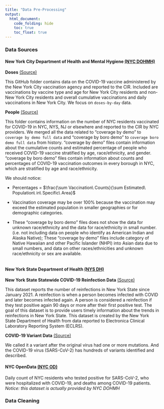 ```yaml
---
title: "Data Pre-Processing"
output: 
  html_document:
    code_folding: hide
    toc: true
    toc_float: true
---
```


### Data Sources

#### New York City Department of Health and Mental Hygiene [(NYC DOHMH)](https://www.nyc.gov/site/doh/data/data-home.page)

**Doses** [(Source)](https://github.com/nychealth/covid-vaccine-data/blob/main/doses/doses-by-day.csv)

This GitHub folder contains data on the COVID-19 vaccine administered by the New York City vaccination agency and reported to the CIR. Included are vaccinations by vaccine type and age for New York City residents and non-New York City residents and overall cumulative vaccinations and daily vaccinations in New York City. We focus on `doses-by-day` data.


**People** [(Source)](https://github.com/nychealth/covid-vaccine-data/tree/main/people)

This folder contains information on the number of NYC residents vaccinated for COVID-19 in NYC, NYS, NJ or elsewhere and reported to the CIR by NYC providers. We merged all the data related to "coverage by demo" to `coverage by demo full data` and "coverage by boro demo" to `coverage boro demo full data` from history. "coverage by demo" files contain information about the cumulative counts and estimated percentage of people who received COVID-19 vaccine stratified by age, race/ethnicity, and gender. "coverage by boro demo" files contain information about counts and percentages of COVID-19 vaccination outcomes in every borough in NYC, which are stratified by age and race/ethnicity.

We should notice:

* Percentages = $\frac{\sum Vaccination\ Counts}{\sum Estimated\ Population\ in\ Specific\  Area}$

* Vaccination coverage may be over 100% because the vaccination may exceed the estimated population in smaller geographies or for demographic categories.

* These "coverage by boro demo" files does not show the data for unknown race/ethnicity and the data for race/ethnicity in small number. (i.e. not including data on people who identify as American Indian and Alaska Native); These "coverage by demo" files include category of Native Hawaiian and other Pacific Islander (NHPI) into Asian data due to small numbers, and data on other races/ethnicities and unknown race/ethnicity or sex are available.


```r

```


#### New York State Department of Health [(NYS DH)](https://coronavirus.health.ny.gov/covid-19-data-new-york)

**New York State Statewide COVID-19 Reinfection Data** [(Source)](https://health.data.ny.gov/Health/New-York-State-Statewide-COVID-19-Reinfection-Data/7aaj-cdtu)

This dataset reports the number of reinfections in New York State since January 2021. A reinfection is when a person becomes infected with COVID and later becomes infected again. A person is considered a reinfection if they test positive again 90 days or more after their first positive test. The goal of this dataset is to provide users timely information about the trends in reinfections in New York State. This dataset is created by the New York State Department of Health from data reported to Electronica Clinical Laboratory Reporting System (ECLRS).

**COVID-19 Variant Data** [(Source)](https://coronavirus.health.ny.gov/covid-19-variant-data)

We called it a variant after the original virus had one or more mutations. And the COVID-19 virus (SARS-CoV-2) has hundreds of variants identified and described.



#### NYC OpenData [(NYC OD)](https://data.cityofnewyork.us/Health/COVID-19-Daily-Counts-of-Cases-Hospitalizations-an/rc75-m7u3)

Daily count of NYC residents who tested positive for SARS-CoV-2, who were hospitalized with COVID-19, and deaths among COVID-19 patients. *Notice: this dataset is actually provided by NYC DOHMH*

### Data Cleaning